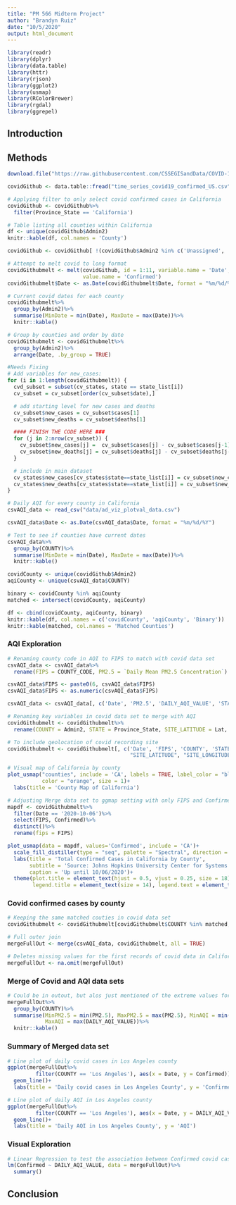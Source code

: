 ```yaml
---
title: "PM 566 Midterm Project"
author: "Brandyn Ruiz"
date: "10/5/2020"
output: html_document
---
```


```r
library(readr)
library(dplyr)
library(data.table)
library(httr)
library(rjson)
library(ggplot2)
library(usmap)
library(RColorBrewer)
library(rgdal)
library(ggrepel)
```

## Introduction

## Methods

```r
download.file("https://raw.githubusercontent.com/CSSEGISandData/COVID-19/master/csse_covid_19_data/csse_covid_19_time_series/time_series_covid19_confirmed_US.csv", "time_series_covid19_confirmed_US.csv", method="libcurl", timeout = 60)

covidGithub <- data.table::fread("time_series_covid19_confirmed_US.csv")

# Applying filter to only select covid confirmed cases in California
covidGithub <- covidGithub%>%
  filter(Province_State == 'California')
```

```r
# Table listing all counties within California
df <- unique(covidGithub$Admin2)
knitr::kable(df, col.names = 'County')

covidGithub <- covidGithub[ !(covidGithub$Admin2 %in% c('Unassigned', 'Out of CA')), ]
```

```r
# Attempt to melt covid to long format
covidGithubmelt <- melt(covidGithub, id = 1:11, variable.name = 'Date', variable.factor = FALSE,
                        value.name = 'Confirmed')
covidGithubmelt$Date <- as.Date(covidGithubmelt$Date, format = "%m/%d/%y")

# Current covid dates for each county
covidGithubmelt%>%
  group_by(Admin2)%>%
  summarise(MinDate = min(Date), MaxDate = max(Date))%>%
  knitr::kable()

# Group by counties and order by date
covidGithubmelt <- covidGithubmelt%>%
  group_by(Admin2)%>%
  arrange(Date, .by_group = TRUE)
```

```r
#Needs Fixing
# Add variables for new_cases:
for (i in 1:length(covidGithubmelt)) {
  cvd_subset = subset(cv_states, state == state_list[i])
  cv_subset = cv_subset[order(cv_subset$date),]

  # add starting level for new cases and deaths
  cv_subset$new_cases = cv_subset$cases[1]
  cv_subset$new_deaths = cv_subset$deaths[1]

  #### FINISH THE CODE HERE ###
  for (j in 2:nrow(cv_subset)) {
    cv_subset$new_cases[j] =  cv_subset$cases[j] - cv_subset$cases[j-1] 
    cv_subset$new_deaths[j] = cv_subset$deaths[j] - cv_subset$deaths[j-1]
  }

  # include in main dataset
  cv_states$new_cases[cv_states$state==state_list[i]] = cv_subset$new_cases
  cv_states$new_deaths[cv_states$state==state_list[i]] = cv_subset$new_deaths
}
```


```r
# Daily AQI for every county in California
csvAQI_data <- read_csv("data/ad_viz_plotval_data.csv")

csvAQI_data$Date <- as.Date(csvAQI_data$Date, format = "%m/%d/%Y")

# Test to see if counties have current dates
csvAQI_data%>%
  group_by(COUNTY)%>%
  summarise(MinDate = min(Date), MaxDate = max(Date))%>%
  knitr::kable()
```

```r
covidCounty <- unique(covidGithub$Admin2)
aqiCounty <- unique(csvAQI_data$COUNTY)

binary <- covidCounty %in% aqiCounty
matched <- intersect(covidCounty, aqiCounty)

df <- cbind(covidCounty, aqiCounty, binary)
knitr::kable(df, col.names = c('covidCounty', 'aqiCounty', 'Binary'))
knitr::kable(matched, col.names = 'Matched Counties')
```

### AQI Exploration

```r
# Renaming county code in AQI to FIPS to match with covid data set
csvAQI_data <- csvAQI_data%>%
  rename(FIPS = COUNTY_CODE, PM2.5 = `Daily Mean PM2.5 Concentration`)

csvAQI_data$FIPS <- paste0(6, csvAQI_data$FIPS)
csvAQI_data$FIPS <- as.numeric(csvAQI_data$FIPS)

csvAQI_data <- csvAQI_data[, c('Date', 'PM2.5', 'DAILY_AQI_VALUE', 'STATE', 'FIPS', 'COUNTY')]

# Renaming key variables in covid data set to merge with AQI
covidGithubmelt <- covidGithubmelt%>%
  rename(COUNTY = Admin2, STATE = Province_State, SITE_LATITUDE = Lat, SITE_LONGITUDE = Long_)

# To include geolocation of covid recording site
covidGithubmelt <- covidGithubmelt[, c('Date', 'FIPS', 'COUNTY', 'STATE',
                                       "SITE_LATITUDE", "SITE_LONGITUDE", 'Confirmed')]
```

```r
# Visual map of California by county
plot_usmap("counties", include = 'CA', labels = TRUE, label_color = "blue", fill = "yellow", alpha = 0.25,
           color = "orange", size = 1)+
  labs(title = 'County Map of California')

# Adjusting Merge data set to ggmap setting with only FIPS and Confirmed variables 
mapdf <- covidGithubmelt%>%
  filter(Date == '2020-10-06')%>%
  select(FIPS, Confirmed)%>%
  distinct()%>%
  rename(fips = FIPS)

plot_usmap(data = mapdf, values='Confirmed', include = 'CA')+
  scale_fill_distiller(type = "seq", palette = "Spectral", direction = -1, name = "Confirmed Cases")+
  labs(title = 'Total Confirmed Cases in California by County',
       subtitle = 'Source: Johns Hopkins University Center for Systems Science and Engineering (JHU CSSE)',
       caption = 'Up until 10/06/2020')+
  theme(plot.title = element_text(hjust = 0.5, vjust = 0.25, size = 18), legend.position = "right",
        legend.title = element_text(size = 14), legend.text = element_text(size = 12))
```

### Covid confirmed cases by county

```r
# Keeping the same matched couties in covid data set
covidGithubmelt <- covidGithubmelt[covidGithubmelt$COUNTY %in% matched, ]

# Full outer join
mergeFullOut <- merge(csvAQI_data, covidGithubmelt, all = TRUE)

# Deletes missing values for the first records of covid data in California appeared in 1/22/2020
mergeFullOut <- na.omit(mergeFullOut)
```

### Merge of Covid and AQI data sets

```r
# Could be in outout, but alos just mentioned of the extreme values for AQI and PM 2.5
mergeFullOut%>%
  group_by(COUNTY)%>%
  summarise(MinPM2.5 = min(PM2.5), MaxPM2.5 = max(PM2.5), MinAQI = min(DAILY_AQI_VALUE),
            MaxAQI = max(DAILY_AQI_VALUE))%>%
  knitr::kable()
```

### Summary of Merged data set

```r
# Line plot of daily covid cases in Los Angeles county
ggplot(mergeFullOut%>%
         filter(COUNTY == 'Los Angeles'), aes(x = Date, y = Confirmed))+
  geom_line()+
  labs(title = 'Daily covid cases in Los Angeles County', y = 'Confirmed Cases of Covid')

```

```r
# Line plot of daily AQI in Los Angeles county
ggplot(mergeFullOut%>%
         filter(COUNTY == 'Los Angeles'), aes(x = Date, y = DAILY_AQI_VALUE))+
  geom_line()+
  labs(title = 'Daily AQI in Los Angeles County', y = 'AQI')
```

### Visual Exploration

```r
# Linear Regression to test the association between Confirmed covid cases and daily AQI
lm(Confirmed ~ DAILY_AQI_VALUE, data = mergeFullOut)%>%
  summary()
```

## Conclusion
